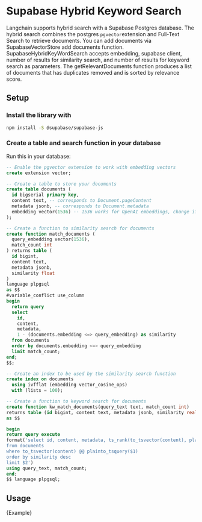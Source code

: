 # Supabase Hybrid Keyword Search 

Langchain supports hybrid search with a Supabase Postgres database. The hybrid search combines the postgres `pgvector`extension and Full-Text Search to retrieve documents. You can add documents via SupabaseVectorStore add documents function. SupabaseHybridKeyWordSearch accepts embedding, supabase client, number of results for similarity search, and number of results for keyword search as parameters. The getRelevantDocuments function produces a list of documents that has duplicates removed and is sorted by relevance score.

## Setup

### Install the library with

```bash npm2yarn
npm install -S @supabase/supabase-js
```

### Create a table and search function in your database

Run this in your database:

```sql
-- Enable the pgvector extension to work with embedding vectors
create extension vector;

-- Create a table to store your documents
create table documents (
  id bigserial primary key,
  content text, -- corresponds to Document.pageContent
  metadata jsonb, -- corresponds to Document.metadata
  embedding vector(1536) -- 1536 works for OpenAI embeddings, change if needed
);

-- Create a function to similarity search for documents
create function match_documents (
  query_embedding vector(1536),
  match_count int
) returns table (
  id bigint,
  content text,
  metadata jsonb,
  similarity float
)
language plpgsql
as $$
#variable_conflict use_column
begin
  return query
  select
    id,
    content,
    metadata,
    1 - (documents.embedding <=> query_embedding) as similarity
  from documents
  order by documents.embedding <=> query_embedding
  limit match_count;
end;
$$;

-- Create an index to be used by the similarity search function
create index on documents
  using ivfflat (embedding vector_cosine_ops)
  with (lists = 100);

-- Create a function to keyword search for documents 
create function kw_match_documents(query_text text, match_count int)
returns table (id bigint, content text, metadata jsonb, similarity real)
as $$

begin
return query execute
format('select id, content, metadata, ts_rank(to_tsvector(content), plainto_tsquery($1)) as similarity
from documents
where to_tsvector(content) @@ plainto_tsquery($1)
order by similarity desc
limit $2')
using query_text, match_count;
end;
$$ language plpgsql;
```

## Usage


<CodeBlock language="typescript">{Example}</CodeBlock>
